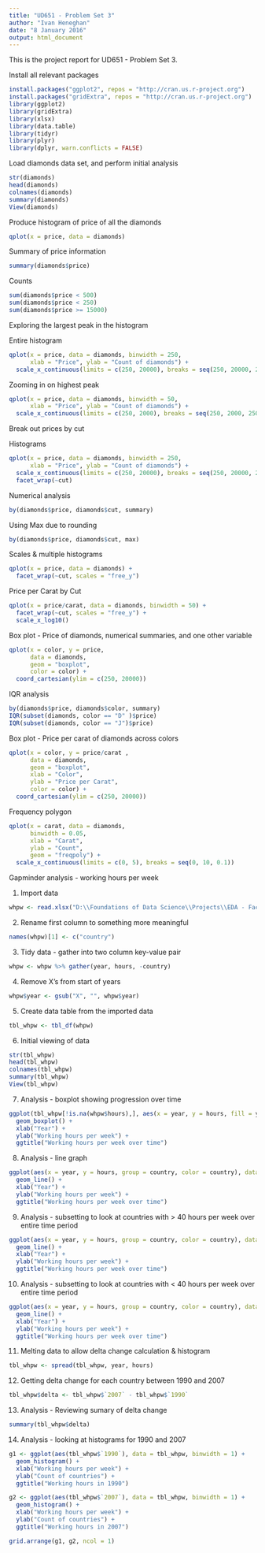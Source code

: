 ```yaml
---
title: "UD651 - Problem Set 3"
author: "Ivan Heneghan"
date: "8 January 2016"
output: html_document
---
```


This is the project report for UD651 - Problem Set 3.

Install all relevant packages

```r
install.packages("ggplot2", repos = "http://cran.us.r-project.org")
install.packages("gridExtra", repos = "http://cran.us.r-project.org")
library(ggplot2)
library(gridExtra)
library(xlsx)
library(data.table)
library(tidyr)
library(plyr)
library(dplyr, warn.conflicts = FALSE)
```

Load diamonds data set, and perform initial analysis

```r
str(diamonds)
head(diamonds)
colnames(diamonds)
summary(diamonds)
View(diamonds)
```

Produce histogram of price of all the diamonds

```r
qplot(x = price, data = diamonds)
```

Summary of price information

```r
summary(diamonds$price)
```

Counts

```r
sum(diamonds$price < 500)
sum(diamonds$price < 250)
sum(diamonds$price >= 15000)
```

Exploring the largest peak in the histogram

Entire histogram

```r
qplot(x = price, data = diamonds, binwidth = 250, 
      xlab = "Price", ylab = "Count of diamonds") +
  scale_x_continuous(limits = c(250, 20000), breaks = seq(250, 20000, 2500))
```

Zooming in on highest peak
```r
qplot(x = price, data = diamonds, binwidth = 50, 
      xlab = "Price", ylab = "Count of diamonds") +
  scale_x_continuous(limits = c(250, 2000), breaks = seq(250, 2000, 250))
```

Break out prices by cut

Histograms

```r
qplot(x = price, data = diamonds, binwidth = 250, 
      xlab = "Price", ylab = "Count of diamonds") +
  scale_x_continuous(limits = c(250, 20000), breaks = seq(250, 20000, 2500)) + 
  facet_wrap(~cut)
```

Numerical analysis

```r
by(diamonds$price, diamonds$cut, summary)
```

Using Max due to rounding

```r
by(diamonds$price, diamonds$cut, max)
```

Scales & multiple histograms

```r
qplot(x = price, data = diamonds) + 
  facet_wrap(~cut, scales = "free_y")
```

Price per Carat by Cut

```r
qplot(x = price/carat, data = diamonds, binwidth = 50) +
  facet_wrap(~cut, scales = "free_y") +
  scale_x_log10()
```

Box plot - Price of diamonds, numerical summaries, and one other variable

```r
qplot(x = color, y = price, 
      data = diamonds, 
      geom = "boxplot",
      color = color) +
  coord_cartesian(ylim = c(250, 20000))
```

IQR analysis

```r
by(diamonds$price, diamonds$color, summary)
IQR(subset(diamonds, color == "D" )$price)
IQR(subset(diamonds, color == "J")$price)
```

Box plot - Price per carat of diamonds across colors

```r
qplot(x = color, y = price/carat , 
      data = diamonds, 
      geom = "boxplot",
      xlab = "Color",
      ylab = "Price per Carat",
      color = color) +
  coord_cartesian(ylim = c(250, 20000))
```

Frequency polygon

```r
qplot(x = carat, data = diamonds, 
      binwidth = 0.05,
      xlab = "Carat",
      ylab = "Count",
      geom = "freqpoly") +
  scale_x_continuous(limits = c(0, 5), breaks = seq(0, 10, 0.1))
```

Gapminder analysis - working hours per week

1. Import data

```r
whpw <- read.xlsx("D:\\Foundations of Data Science\\Projects\\EDA - Facebook\\fods-ud651-ps3\\indicator_hours per week.xlsx", 1, stringsAsFactors = FALSE)
```

2. Rename first column to something more meaningful

```r
names(whpw)[1] <- c("country")
```

3. Tidy data - gather into two column key-value pair

```r
whpw <- whpw %>% gather(year, hours, -country)
```

4. Remove X's from start of years

```r
whpw$year <- gsub("X", "", whpw$year)
```

5. Create data table from the imported data

```r
tbl_whpw <- tbl_df(whpw)
```

6. Initial viewing of data

```r
str(tbl_whpw)
head(tbl_whpw)
colnames(tbl_whpw)
summary(tbl_whpw)
View(tbl_whpw)
```

7. Analysis - boxplot showing progression over time

```r
ggplot(tbl_whpw[!is.na(whpw$hours),], aes(x = year, y = hours, fill = year)) + 
  geom_boxplot() +
  xlab("Year") +
  ylab("Working hours per week") +
  ggtitle("Working hours per week over time")
```

8. Analysis - line graph

```r
ggplot(aes(x = year, y = hours, group = country, color = country), data = tbl_whpw, binwidth = 5) +
  geom_line() +
  xlab("Year") +
  ylab("Working hours per week") +
  ggtitle("Working hours per week over time")
```

9. Analysis - subsetting to look at countries with > 40 hours per week over entire time period

```r
ggplot(aes(x = year, y = hours, group = country, color = country), data = subset(tbl_whpw, hours > 40) , binwidth = 5) +
  geom_line() +
  xlab("Year") +
  ylab("Working hours per week") +
  ggtitle("Working hours per week over time")
```

10. Analysis - subsetting to look at countries with < 40 hours per week over entire time period

```r
ggplot(aes(x = year, y = hours, group = country, color = country), data = subset(tbl_whpw, hours < 40) , binwidth = 5) +
  geom_line() +
  xlab("Year") +
  ylab("Working hours per week") +
  ggtitle("Working hours per week over time")
```

11. Melting data to allow delta change calculation & histogram

```r
tbl_whpw <- spread(tbl_whpw, year, hours)
```

12. Getting delta change for each country between 1990 and 2007

```r
tbl_whpw$delta <- tbl_whpw$`2007` - tbl_whpw$`1990`
```

13. Analysis - Reviewing sumary of delta change

```r
summary(tbl_whpw$delta)
```

14. Analysis - looking at histograms for 1990 and 2007
```r
g1 <- ggplot(aes(tbl_whpw$`1990`), data = tbl_whpw, binwidth = 1) + 
  geom_histogram() +
  xlab("Working hours per week") +
  ylab("Count of countries") +
  ggtitle("Working hours in 1990")

g2 <- ggplot(aes(tbl_whpw$`2007`), data = tbl_whpw, binwidth = 1) + 
  geom_histogram() +
  xlab("Working hours per week") +
  ylab("Count of countries") +
  ggtitle("Working hours in 2007")

grid.arrange(g1, g2, ncol = 1)
```
